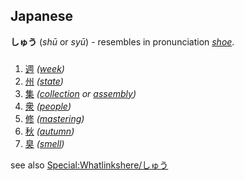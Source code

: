 == Japanese ==
'''しゅう''' (''shū'' or ''syū'') - resembles in pronunciation ''[[shoe]]''.

=== {{Furigana}} ===

==== {{Onyomi}} ====
# [[週]] ''([[week]])''
# [[州]] ''([[state]])''
# [[集]] ''([[collection]] or [[assembly]])''
# [[衆]] ''([[people]])''
# [[修]] ''([[master]]ing)''
# [[秋]] ''([[autumn]])''
# [[臭]] ''([[smell]])''

see also [[Special:Whatlinkshere/しゅう]]
